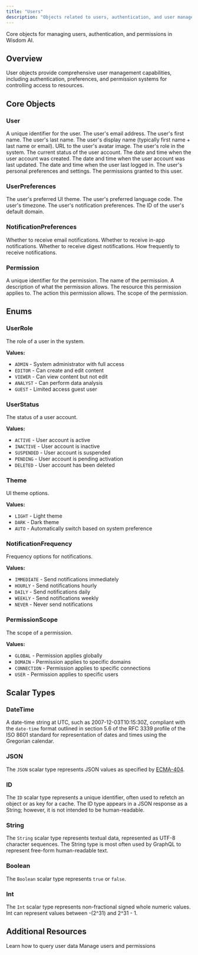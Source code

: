 ```yaml
---
title: "Users"
description: "Objects related to users, authentication, and user management in Wisdom AI."
---
```


Core objects for managing users, authentication, and permissions in Wisdom AI.

## Overview

User objects provide comprehensive user management capabilities, including authentication, preferences, and permission systems for controlling access to resources.

## Core Objects

### User

<ParamField path="id" type="ID!" required>
  A unique identifier for the user.
</ParamField>

<ParamField path="email" type="String!" required>
  The user's email address.
</ParamField>

<ParamField path="firstName" type="String">
  The user's first name.
</ParamField>

<ParamField path="lastName" type="String">
  The user's last name.
</ParamField>

<ParamField path="displayName" type="String!" required>
  The user's display name (typically first name + last name or email).
</ParamField>

<ParamField path="avatar" type="String">
  URL to the user's avatar image.
</ParamField>

<ParamField path="role" type="UserRole!" required>
  The user's role in the system.
</ParamField>

<ParamField path="status" type="UserStatus!" required>
  The current status of the user account.
</ParamField>

<ParamField path="createdAt" type="DateTime!" required>
  The date and time when the user account was created.
</ParamField>

<ParamField path="updatedAt" type="DateTime!" required>
  The date and time when the user account was last updated.
</ParamField>

<ParamField path="lastLoginAt" type="DateTime">
  The date and time when the user last logged in.
</ParamField>

<ParamField path="preferences" type="UserPreferences">
  The user's personal preferences and settings.
</ParamField>

<ParamField path="permissions" type="[Permission!]">
  The permissions granted to this user.
</ParamField>

### UserPreferences

<ParamField path="theme" type="Theme">
  The user's preferred UI theme.
</ParamField>

<ParamField path="language" type="String">
  The user's preferred language code.
</ParamField>

<ParamField path="timezone" type="String">
  The user's timezone.
</ParamField>

<ParamField path="notifications" type="NotificationPreferences">
  The user's notification preferences.
</ParamField>

<ParamField path="defaultDomain" type="ID">
  The ID of the user's default domain.
</ParamField>

### NotificationPreferences

<ParamField path="email" type="Boolean!" required>
  Whether to receive email notifications.
</ParamField>

<ParamField path="inApp" type="Boolean!" required>
  Whether to receive in-app notifications.
</ParamField>

<ParamField path="digest" type="Boolean!" required>
  Whether to receive digest notifications.
</ParamField>

<ParamField path="frequency" type="NotificationFrequency!" required>
  How frequently to receive notifications.
</ParamField>

### Permission

<ParamField path="id" type="ID!" required>
  A unique identifier for the permission.
</ParamField>

<ParamField path="name" type="String!" required>
  The name of the permission.
</ParamField>

<ParamField path="description" type="String">
  A description of what the permission allows.
</ParamField>

<ParamField path="resource" type="String">
  The resource this permission applies to.
</ParamField>

<ParamField path="action" type="String!" required>
  The action this permission allows.
</ParamField>

<ParamField path="scope" type="PermissionScope">
  The scope of the permission.
</ParamField>

## Enums

### UserRole

The role of a user in the system.

**Values:**
- `ADMIN` - System administrator with full access
- `EDITOR` - Can create and edit content
- `VIEWER` - Can view content but not edit
- `ANALYST` - Can perform data analysis
- `GUEST` - Limited access guest user

### UserStatus

The status of a user account.

**Values:**
- `ACTIVE` - User account is active
- `INACTIVE` - User account is inactive
- `SUSPENDED` - User account is suspended
- `PENDING` - User account is pending activation
- `DELETED` - User account has been deleted

### Theme

UI theme options.

**Values:**
- `LIGHT` - Light theme
- `DARK` - Dark theme
- `AUTO` - Automatically switch based on system preference

### NotificationFrequency

Frequency options for notifications.

**Values:**
- `IMMEDIATE` - Send notifications immediately
- `HOURLY` - Send notifications hourly
- `DAILY` - Send notifications daily
- `WEEKLY` - Send notifications weekly
- `NEVER` - Never send notifications

### PermissionScope

The scope of a permission.

**Values:**
- `GLOBAL` - Permission applies globally
- `DOMAIN` - Permission applies to specific domains
- `CONNECTION` - Permission applies to specific connections
- `USER` - Permission applies to specific users

## Scalar Types

### DateTime

A date-time string at UTC, such as 2007-12-03T10:15:30Z, compliant with the `date-time` format outlined in section 5.6 of the RFC 3339 profile of the ISO 8601 standard for representation of dates and times using the Gregorian calendar.

### JSON

The `JSON` scalar type represents JSON values as specified by [ECMA-404](http://www.ecma-international.org/publications/files/ECMA-ST/ECMA-404.pdf).

### ID

The `ID` scalar type represents a unique identifier, often used to refetch an object or as key for a cache. The ID type appears in a JSON response as a String; however, it is not intended to be human-readable.

### String

The `String` scalar type represents textual data, represented as UTF-8 character sequences. The String type is most often used by GraphQL to represent free-form human-readable text.

### Boolean

The `Boolean` scalar type represents `true` or `false`.

### Int

The `Int` scalar type represents non-fractional signed whole numeric values. Int can represent values between -(2^31) and 2^31 - 1.

## Additional Resources

<CardGroup cols={2}>
  <Card title="Queries" icon="search" href="/graphql-api/queries">
    Learn how to query user data
  </Card>
  <Card title="Mutations" icon="pen-to-square" href="/graphql-api/mutations">
    Manage users and permissions
  </Card>
</CardGroup>
